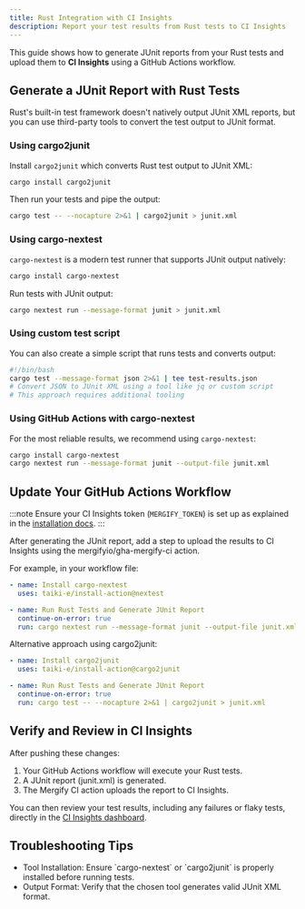 ```yaml
---
title: Rust Integration with CI Insights
description: Report your test results from Rust tests to CI Insights
---
```



<IntegrationLogo src={rustLogo} alt="Rust logo" />

This guide shows how to generate JUnit reports from your Rust tests and upload
them to **CI Insights** using a GitHub Actions workflow.

## Generate a JUnit Report with Rust Tests

Rust's built-in test framework doesn't natively output JUnit XML reports, but
you can use third-party tools to convert the test output to JUnit format.

### Using cargo2junit

Install `cargo2junit` which converts Rust test output to JUnit XML:

```bash
cargo install cargo2junit
```

Then run your tests and pipe the output:

```bash
cargo test -- --nocapture 2>&1 | cargo2junit > junit.xml
```

### Using cargo-nextest

`cargo-nextest` is a modern test runner that supports JUnit output natively:

```bash
cargo install cargo-nextest
```

Run tests with JUnit output:

```bash
cargo nextest run --message-format junit > junit.xml
```

### Using custom test script

You can also create a simple script that runs tests and converts output:

```bash
#!/bin/bash
cargo test --message-format json 2>&1 | tee test-results.json
# Convert JSON to JUnit XML using a tool like jq or custom script
# This approach requires additional tooling
```

### Using GitHub Actions with cargo-nextest

For the most reliable results, we recommend using `cargo-nextest`:

```bash
cargo install cargo-nextest
cargo nextest run --message-format junit --output-file junit.xml
```

## Update Your GitHub Actions Workflow

:::note
Ensure your CI Insights token (`MERGIFY_TOKEN`) is set up as explained in the [installation
docs](/ci-insights#enabling-ci-insights-for-github).
:::

After generating the JUnit report, add a step to upload the results to CI
Insights using the mergifyio/gha-mergify-ci action.

For example, in your workflow file:

```yaml
- name: Install cargo-nextest
  uses: taiki-e/install-action@nextest

- name: Run Rust Tests and Generate JUnit Report
  continue-on-error: true
  run: cargo nextest run --message-format junit --output-file junit.xml
```

<MergifyCIUploadStep reportPath="junit.xml" />

Alternative approach using cargo2junit:

```yaml
- name: Install cargo2junit
  uses: taiki-e/install-action@cargo2junit

- name: Run Rust Tests and Generate JUnit Report
  continue-on-error: true
  run: cargo test -- --nocapture 2>&1 | cargo2junit > junit.xml
```

<MergifyCIUploadStep reportPath="junit.xml" />
<MergifyCIUploadStepMatrix reportPath="junit.xml" />

<GhaMergifyCiQuarantineSetup />

## Verify and Review in CI Insights

After pushing these changes:

1. Your GitHub Actions workflow will execute your Rust tests.
2. A JUnit report (junit.xml) is generated.
3. The Mergify CI action uploads the report to CI Insights.

You can then review your test results, including any failures or flaky tests,
directly in the [CI Insights
dashboard](https://dashboard.mergify.com/ci-insights/jobs).

## Troubleshooting Tips

<ul>
  <li>Tool Installation: Ensure `cargo-nextest` or `cargo2junit` is properly installed before running tests.</li>
  <li>Output Format: Verify that the chosen tool generates valid JUnit XML format.</li>

  <CommonTroubleshootingTips />
</ul>
